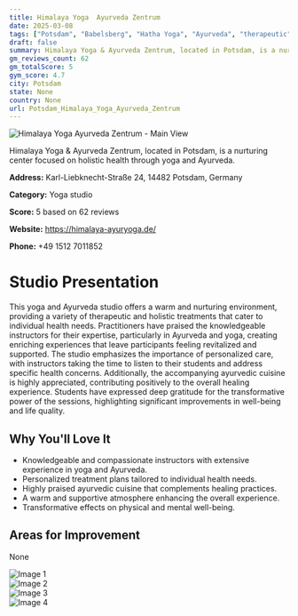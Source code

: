 ```yaml
---
title: Himalaya Yoga  Ayurveda Zentrum
date: 2025-03-08
tags: ["Potsdam", "Babelsberg", "Hatha Yoga", "Ayurveda", "therapeutic", "nurturing", "holistic", "Potsdam"]  
draft: false
summary: Himalaya Yoga & Ayurveda Zentrum, located in Potsdam, is a nurturing center focused on holistic health through yoga and Ayurveda.
gm_reviews_count: 62
gm_totalScore: 5
gym_score: 4.7
city: Potsdam
state: None
country: None
url: Potsdam_Himalaya_Yoga_Ayurveda_Zentrum
---
```


<div className="aspect-[16/9] relative my-8">
  <img 
    src="https://lh5.googleusercontent.com/p/AF1QipM6Bto2hBbEVGflbo93qUdxa2RuEx5FG0J2WZRg=w1920-h1080-k-no"
    alt="Himalaya Yoga  Ayurveda Zentrum - Main View"
    className="object-cover absolute inset-0 w-full h-full rounded-lg"
  />
</div>

Himalaya Yoga & Ayurveda Zentrum, located in Potsdam, is a nurturing center focused on holistic health through yoga and Ayurveda.

**Address:** Karl-Liebknecht-Straße 24, 14482 Potsdam, Germany

**Category:** Yoga studio

**Score:** 5 based on 62 reviews

**Website:** https://himalaya-ayuryoga.de/

**Phone:** +49 1512 7011852

# Studio Presentation

This yoga and Ayurveda studio offers a warm and nurturing environment, providing a variety of therapeutic and holistic treatments that cater to individual health needs. Practitioners have praised the knowledgeable instructors for their expertise, particularly in Ayurveda and yoga, creating enriching experiences that leave participants feeling revitalized and supported. The studio emphasizes the importance of personalized care, with instructors taking the time to listen to their students and address specific health concerns. Additionally, the accompanying ayurvedic cuisine is highly appreciated, contributing positively to the overall healing experience. Students have expressed deep gratitude for the transformative power of the sessions, highlighting significant improvements in well-being and life quality.

## Why You'll Love It

- Knowledgeable and compassionate instructors with extensive experience in yoga and Ayurveda.
- Personalized treatment plans tailored to individual health needs.
- Highly praised ayurvedic cuisine that complements healing practices.
- A warm and supportive atmosphere enhancing the overall experience.
- Transformative effects on physical and mental well-being.

## Areas for Improvement

None

<div className="grid grid-cols-1 xl:grid-cols-2 gap-4 my-8">
<div className="aspect-[4/3] relative"><img src="https://lh3.googleusercontent.com/p/AF1QipOgaW8KCJXpKtBcgzseUomxI2gUdO8thLiO4RQL=w1920-h1080-k-no" alt="Image 1" className="object-cover absolute inset-0 w-full h-full rounded-lg" /></div>
<div className="aspect-[4/3] relative"><img src="https://lh5.googleusercontent.com/p/AF1QipMk0K1sMtfiaMWX4g_KdoqM8O3Bsqa5562e-7CX=w1920-h1080-k-no" alt="Image 2" className="object-cover absolute inset-0 w-full h-full rounded-lg" /></div>
<div className="aspect-[4/3] relative"><img src="https://lh5.googleusercontent.com/p/AF1QipPObXgCNMyJNU4fLdFIZbaFKcnUSacAcyv9JKhm=w1920-h1080-k-no" alt="Image 3" className="object-cover absolute inset-0 w-full h-full rounded-lg" /></div>
<div className="aspect-[4/3] relative"><img src="https://lh5.googleusercontent.com/p/AF1QipPCqdxtrgT0V8D_GH3kXgKkqtGprt2vsXANzFa4=w1920-h1080-k-no" alt="Image 4" className="object-cover absolute inset-0 w-full h-full rounded-lg" /></div>
</div>